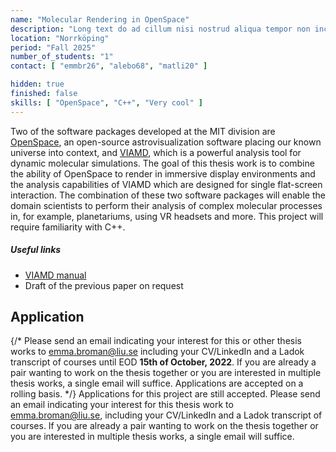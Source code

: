```yaml
---
name: "Molecular Rendering in OpenSpace"
description: "Long text do ad cillum nisi nostrud aliqua tempor non incididunt labore. Mollit adipisicing do commodo fugiat. Excepteur magna laboris do dolore cupidatat adipisicing. Voluptate reprehenderit dolor commodo velit nulla labore nulla do deserunt irure dolore officia ex. Id sunt incididunt laboris Lorem occaecat cillum in elit tempor magna esse dolor nisi voluptate."
location: "Norrköping"
period: "Fall 2025"
number_of_students: "1"
contact: [ "emmbr26", "alebo68", "matli20" ]

hidden: true
finished: false
skills: [ "OpenSpace", "C++", "Very cool" ]
---
```


Two of the software packages developed at the MIT division are [OpenSpace](https://openspaceproject.com), an open-source astrovisualization software placing our known universe into context, and [VIAMD](https://github.com/scanberg/viamd), which is a powerful analysis tool for dynamic molecular simulations.  The goal of this thesis work is to combine the ability of OpenSpace to render in immersive display environments and the analysis capabilities of VIAMD which are designed for single flat-screen interaction.  The combination of these two software packages will enable the domain scientists to perform their analysis of complex molecular processes in, for example, planetariums, using VR headsets and more.  This project will require familiarity with C++.

##### Useful links
- [VIAMD manual](https://github.com/scanberg/viamd/wiki)
- Draft of the previous paper on request

## Application
{/*
Please send an email indicating your interest for this or other thesis works to [emma.broman@liu.se](mailto:emma.broman@liu.se) including your CV/LinkedIn and a Ladok transcript of courses until EOD **15th of October, 2022**. If you are already a pair wanting to work on the thesis together or you are interested in multiple thesis works, a single email will suffice. 
Applications are accepted on a rolling basis.
*/}
Applications for this project are still accepted. Please send an email indicating your interest for this thesis work to [emma.broman@liu.se](mailto:emma.broman@liu.se), including your CV/LinkedIn and a Ladok transcript of courses. If you are already a pair wanting to work on the thesis together or you are interested in multiple thesis works, a single email will suffice.
